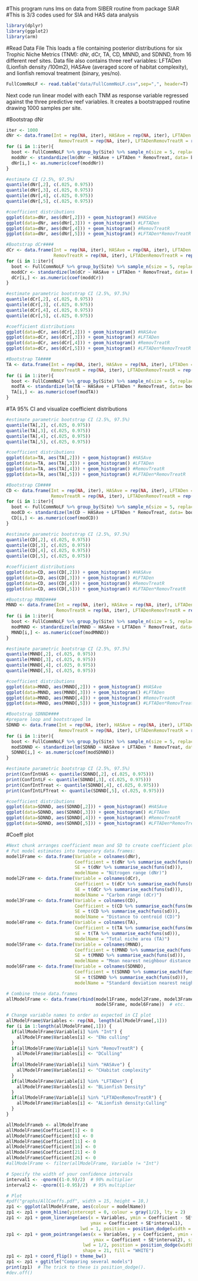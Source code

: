 #This program runs lms on data from SIBER routine from package SIAR
#This is 3/3 codes used for SIA and HAS data analysis

```r
library(dplyr)
library(ggplot2)
library(arm)
```

#Read Data File
This loads a file containing posterior distributions for six Trophic Niche Metrics (TNM): dNr, dCr, TA, CD, MNND, and SDNND, from 16 different reef sites. Data file also contains three reef variables: LFTADen (Lionfish density /100m2), HASAve (averaged score of habitat complexity), and lionfish removal treatment (binary, yes/no).

```r
FullCommNoLF <- read.table("data/FullCommNoLF.csv",sep=",", header=T)
```

Next code run linear model with each TNM as response variable regressed against the three predictive reef variables. It creates a bootstrapped routine drawing 1000 samples per site. 

#Bootstrap dNr

```r
iter <- 1000
dNr <- data.frame(Int = rep(NA, iter), HASAve = rep(NA, iter), LFTADen = rep(NA, iter), 
                    RemovTreatR = rep(NA, iter), LFTADenRemovTreatR = rep(NA, iter))
for (i in 1:iter){
  boot <- FullCommNoLF %>% group_by(Site) %>% sample_n(size = 5, replace = T)
  moddNr <- standardize(lm(dNr ~ HASAve + LFTADen * RemovTreat, data= boot))
  dNr[i,] <- as.numeric(coef(moddNr))  
} 
```

```r
#estimate CI (2.5%, 97.5%) 
quantile(dNr[,2], c(.025, 0.975))
quantile(dNr[,3], c(.025, 0.975))
quantile(dNr[,4], c(.025, 0.975))
quantile(dNr[,5], c(.025, 0.975))

#coefficient distributions
ggplot(data=dNr, aes(dNr[,2])) + geom_histogram() #HASAve
ggplot(data=dNr, aes(dNr[,3])) + geom_histogram() #LFTADen
ggplot(data=dNr, aes(dNr[,4])) + geom_histogram() #RemovTreatR
ggplot(data=dNr, aes(dNr[,5])) + geom_histogram() #LFTADen*RemovTreatR
```


```r
#Bootstrap dCr####
dCr <- data.frame(Int = rep(NA, iter), HASAve = rep(NA, iter), LFTADen = rep(NA, iter), 
                  RemovTreatR = rep(NA, iter), LFTADenRemovTreatR = rep(NA, iter))
for (i in 1:iter){
  boot <- FullCommNoLF %>% group_by(Site) %>% sample_n(size = 5, replace = T)
  moddCr <- standardize(lm(dCr ~ HASAve + LFTADen * RemovTreat, data= boot))
  dCr[i,] <- as.numeric(coef(moddCr))  
} 
```

```r
#estimate parametric bootstrap CI (2.5%, 97.5%) 
quantile(dCr[,2], c(.025, 0.975))
quantile(dCr[,3], c(.025, 0.975))
quantile(dCr[,4], c(.025, 0.975))
quantile(dCr[,5], c(.025, 0.975))

#coefficient distributions
ggplot(data=dCr, aes(dCr[,2])) + geom_histogram() #HASAve
ggplot(data=dCr, aes(dCr[,3])) + geom_histogram() #LFTADen
ggplot(data=dCr, aes(dCr[,4])) + geom_histogram() #RemovTreatR
ggplot(data=dCr, aes(dCr[,5])) + geom_histogram() #LFTADen*RemovTreatR
```


```r
#Bootstrap TA####
TA <- data.frame(Int = rep(NA, iter), HASAve = rep(NA, iter), LFTADen = rep(NA, iter), 
                 RemovTreatR = rep(NA, iter), LFTADenRemovTreatR = rep(NA, iter))
for (i in 1:iter){
  boot <- FullCommNoLF %>% group_by(Site) %>% sample_n(size = 5, replace = T)
  modTA <- standardize(lm(TA ~ HASAve + LFTADen * RemovTreat, data= boot))
  TA[i,] <- as.numeric(coef(modTA))  
}
```

#TA 95% CI and visualize coefficient distributions

```r
#estimate parametric bootstrap CI (2.5%, 97.5%) 
quantile(TA[,2], c(.025, 0.975))
quantile(TA[,3], c(.025, 0.975))
quantile(TA[,4], c(.025, 0.975))
quantile(TA[,5], c(.025, 0.975))

#coefficient distributions
ggplot(data=TA, aes(TA[,2])) + geom_histogram() #HASAve
ggplot(data=TA, aes(TA[,3])) + geom_histogram() #LFTADen
ggplot(data=TA, aes(TA[,4])) + geom_histogram() #RemovTreatR
ggplot(data=TA, aes(TA[,5])) + geom_histogram() #LFTADen*RemovTreatR
```


```r
#Bootstrap CD####
CD <- data.frame(Int = rep(NA, iter), HASAve = rep(NA, iter), LFTADen = rep(NA, iter), 
                 RemovTreatR = rep(NA, iter), LFTADenRemovTreatR = rep(NA, iter))
for (i in 1:iter){
  boot <- FullCommNoLF %>% group_by(Site) %>% sample_n(size = 5, replace = T)
  modCD <- standardize(lm(CD ~ HASAve + LFTADen * RemovTreat, data= boot))
  CD[i,] <- as.numeric(coef(modCD))  
} 
```

```r
#estimate parametric bootstrap CI (2.5%, 97.5%) 
quantile(CD[,2], c(.025, 0.975))
quantile(CD[,3], c(.025, 0.975))
quantile(CD[,4], c(.025, 0.975))
quantile(CD[,5], c(.025, 0.975))

#coefficient distributions
ggplot(data=CD, aes(CD[,2])) + geom_histogram() #HASAve
ggplot(data=CD, aes(CD[,3])) + geom_histogram() #LFTADen
ggplot(data=CD, aes(CD[,4])) + geom_histogram() #RemovTreatR
ggplot(data=CD, aes(CD[,5])) + geom_histogram() #LFTADen*RemovTreatR
```


```r
#Bootstrap MNND####
MNND <- data.frame(Int = rep(NA, iter), HASAve = rep(NA, iter), LFTADen = rep(NA, iter), 
                   RemovTreatR = rep(NA, iter), LFTADenRemovTreatR = rep(NA, iter))
for (i in 1:iter){
  boot <- FullCommNoLF %>% group_by(Site) %>% sample_n(size = 5, replace = T)
  modMNND <- standardize(lm(MNND ~ HASAve + LFTADen * RemovTreat, data= boot))
  MNND[i,] <- as.numeric(coef(modMNND))  
} 
```

```r
#estimate parametric bootstrap CI (2.5%, 97.5%) 
quantile(MNND[,2], c(.025, 0.975))
quantile(MNND[,3], c(.025, 0.975))
quantile(MNND[,4], c(.025, 0.975))
quantile(MNND[,5], c(.025, 0.975))

#coefficient distributions
ggplot(data=MNND, aes(MNND[,2])) + geom_histogram() #HASAve
ggplot(data=MNND, aes(MNND[,3])) + geom_histogram() #LFTADen
ggplot(data=MNND, aes(MNND[,4])) + geom_histogram() #RemovTreatR
ggplot(data=MNND, aes(MNND[,5])) + geom_histogram() #LFTADen*RemovTreatR
```


```r
#Bootstrap SDNND####
#prepare loop and bootstraped lm
SDNND <- data.frame(Int = rep(NA, iter), HASAve = rep(NA, iter), LFTADen = rep(NA, iter), 
                    RemovTreatR = rep(NA, iter), LFTADenRemovTreatR = rep(NA, iter))
for (i in 1:iter){
  boot <- FullCommNoLF %>% group_by(Site) %>% sample_n(size = 5, replace = T)
  modSDNND <- standardize(lm(SDNND ~ HASAve + LFTADen * RemovTreat, data= boot))
  SDNND[i,] <- as.numeric(coef(modSDNND))  
} 
```

```r
#estimate parametric bootstrap CI (2.5%, 97.5%) 
print(ConfIntHAS <- quantile(SDNND[,2], c(.025, 0.975)))
print(ConfIntLF <- quantile(SDNND[,3], c(.025, 0.975)))
print(ConfIntTreat <- quantile(SDNND[,4], c(.025, 0.975)))
print(ConfIntLFTreat <- quantile(SDNND[,5], c(.025, 0.975)))

#coefficient distributions
ggplot(data=SDNND, aes(SDNND[,2])) + geom_histogram() #HASAve
ggplot(data=SDNND, aes(SDNND[,3])) + geom_histogram() #LFTADen
ggplot(data=SDNND, aes(SDNND[,4])) + geom_histogram() #RemovTreatR
ggplot(data=SDNND, aes(SDNND[,5])) + geom_histogram() #LFTADen*RemovTreatR
```

#Coeff plot

```r
#Next chunk arranges coefficient mean and SD to create coefficient plot (it's a bit messy)
# Put model estimates into temporary data.frames:
model1Frame <- data.frame(Variable = colnames(dNr),
                          Coefficient = t(dNr %>% summarise_each(funs(mean))),
                          SE = t(dNr %>% summarise_each(funs(sd))),
                          modelName = "Nitrogen range (dNr)")
model2Frame <- data.frame(Variable = colnames(dCr),
                          Coefficient = t(dCr %>% summarise_each(funs(mean))),
                          SE = t(dCr %>% summarise_each(funs(sd))),
                          modelName = "Carbon range (dCr)")
model3Frame <- data.frame(Variable = colnames(CD),
                          Coefficient = t(CD %>% summarise_each(funs(mean))),
                          SE = t(CD %>% summarise_each(funs(sd))),
                          modelName = "Distance to centroid (CD)")
model4Frame <- data.frame(Variable = colnames(TA),
                          Coefficient = t(TA %>% summarise_each(funs(mean))),
                          SE = t(TA %>% summarise_each(funs(sd))),
                          modelName = "Total niche area (TA)")
model5Frame <- data.frame(Variable = colnames(MNND),
                          Coefficient = t(MNND %>% summarise_each(funs(mean))),
                          SE = t(MNND %>% summarise_each(funs(sd))),
                          modelName = "Mean nearest neighbour distance (MNND)")
model6Frame <- data.frame(Variable = colnames(SDNND),
                          Coefficient = t(SDNND %>% summarise_each(funs(mean))),
                          SE = t(SDNND %>% summarise_each(funs(sd))),
                          modelName = "Standard deviation nearest neighbour distance (SDNND)")

# Combine these data.frames
allModelFrame <- data.frame(rbind(model1Frame, model2Frame, model3Frame, model4Frame,
                                  model5Frame, model6Frame))  # etc.

# Change variable names to order as expected in CI plot
allModelFrame$Variables <- rep(NA, length(allModelFrame[,1]))
for (i in 1:length(allModelFrame[,1])) {
  if(allModelFrame$Variable[i] %in% "Int") {
    allModelFrame$Variables[i] <- "ENo culling" 
  } 
  if(allModelFrame$Variable[i] %in% "RemovTreatR") {
    allModelFrame$Variables[i] <- "DCulling" 
  }
  if(allModelFrame$Variable[i] %in% "HASAve") {
    allModelFrame$Variables[i] <- "CHabitat complexity" 
  }
  if(allModelFrame$Variable[i] %in% "LFTADen") {
    allModelFrame$Variables[i] <- "BLionfish Density" 
  }
  if(allModelFrame$Variable[i] %in% "LFTADenRemovTreatR") {
    allModelFrame$Variables[i] <- "ALionfish density:Culling" 
  }
}

allModelFrameb <- allModelFrame
allModelFrame$Coefficient[1] <- 0
allModelFrame$Coefficient[6] <- 0
allModelFrame$Coefficient[11] <- 0
allModelFrame$Coefficient[16] <- 0
allModelFrame$Coefficient[21] <- 0
allModelFrame$Coefficient[26] <- 0
#allModelFrame <- filter(allModelFrame, Variable != "Int")

# Specify the width of your confidence intervals
interval1 <- -qnorm((1-0.9)/2)  # 90% multiplier
interval2 <- -qnorm((1-0.95)/2)  # 95% multiplier

# Plot
#pdf("graphs/AllCoeffs.pdf", width = 15, height = 10,)
zp1 <- ggplot(allModelFrame, aes(colour = modelName))
zp1 <- zp1 + geom_hline(yintercept = 0, colour = gray(1/2), lty = 2)
zp1 <- zp1 + geom_linerange(aes(x = Variables, ymin = Coefficient - SE*interval1,
                                ymax = Coefficient + SE*interval1),
                            lwd = 1, position = position_dodge(width = 1/2))
zp1 <- zp1 + geom_pointrange(aes(x = Variables, y = Coefficient, ymin = Coefficient - SE*interval2,
                                 ymax = Coefficient + SE*interval2), size = 0.8,
                             lwd = 1/2, position = position_dodge(width = 1/2),
                             shape = 21, fill = "WHITE")
zp1 <- zp1 + coord_flip() + theme_bw() 
zp1 <- zp1 + ggtitle("Comparing several models")
print(zp1)  # The trick to these is position_dodge().
#dev.off()
```


